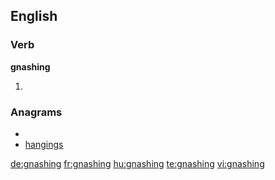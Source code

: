 ==English==

===Verb===
'''gnashing'''
# {{present participle of|[[gnash]]}}

===Anagrams===
* {{alphagram|agghinns}}
* [[hangings#English|hangings]]

[[de:gnashing]]
[[fr:gnashing]]
[[hu:gnashing]]
[[te:gnashing]]
[[vi:gnashing]]